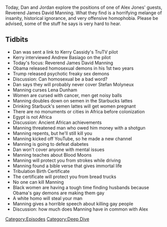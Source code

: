 {{DEFAULTSORT:
    #_EPISODE_0232:Reverend Manning
}}{{Episode
    | title           = Reverend Manning
    | caption         = Listen to this episode on [https://knowledgefight.libsyn.com/knowledge-fight-reverend-manning Libsyn] [https://open.spotify.com/episode/08kE1HILbUymwWEU0yYAwL Spotify], Read the [[Transcript/232: Reverend Manning|Unofficial Transcript]]
    | episodeNumber   = 232
    | length          = 01:37:38
    | airDate         = November 28, 2018
    | episodeType     = [[:Category:Deep Dive|Deep Dive]]
    | appearance      = [[Kerry Cassidy]], [[Andrew Basiago]], [[James David Manning]], [[Stefan Molyneux]], [[Lena Dunham]]
    | oocDrop         = I am now a 9/11 truther!
    | previousEpisode = [[231: March 24, 2009]]
    | nextEpisode     = [[233: November 28, 2018]]
}}

{{Stub}}

Today, Dan and Jordan explore the positions of one of Alex Jones' guests, Reverend James David Manning. What they find is a horrifying melange of insanity, historical ignorance, and very offensive homophobia. Please be advised, some of the stuff he says is very hard to hear.

==Tidbits==

*Dan was sent a link to Kerry Cassidy's TruTV pilot
*Kerry interviewed Andrew Basiago on the pilot
*Today's focus: Reverend James David Manning
*Obama released homosexual demons in his 1st two years
*Trump released psychotic freaky sex demons
*Discussion: Can homosexual be a bad word?
*Dan says they will probably never cover Stefan Molyneux
*Manning curses Lena Dunham
*Women are cursed with cancer, men get noisy balls
*Manning doubles down on semen in the Starbucks lattes
*Drinking Starbuck's semen lattes will get women pregnant
*There are no monuments or cities in Africa before colonization
*Egypt is not Africa
*Discussion: Ancient African achievements
*Manning threatened man who owed him money with a shotgun
*Manning repents, but he'll still kill you
*Manning kicked off YouTube, so he made a new channel
*Manning is going to defeat diabetes
*Dan won't cover anyone with mental issues
*Manning teaches about Blood Moons
*Manning will protect you from strokes while driving
*Manning found a bible verse that gives immortal life
*Tribulation Birth Certificate
*The certificate will protect you from bread trucks
*No one can kill Manning
*Black women are having a tough time finding husbands because Obama's gay demons are making them gay
*A white homo will steal your man
*Manning gives a horrible speech about killing gay people
*Discussion: how much does Manning have in common with Alex

[[Category:Episodes]]
[[Category:Deep Dive]]

